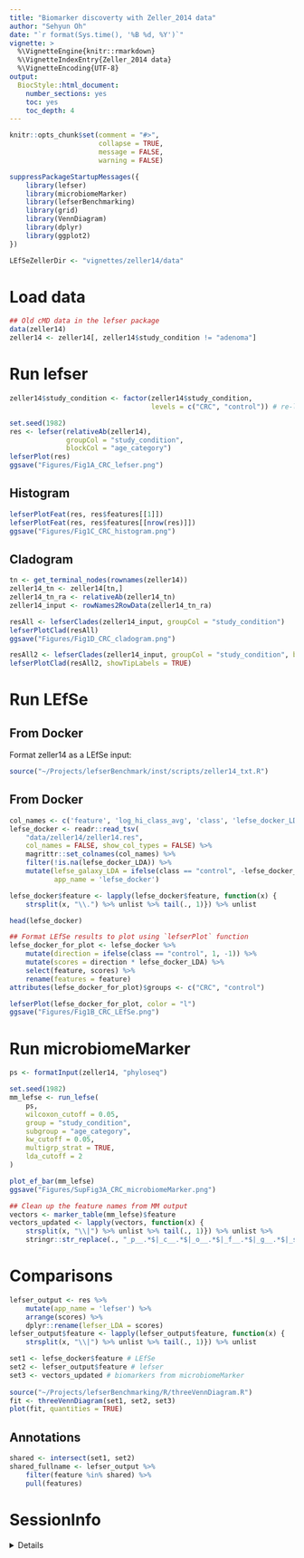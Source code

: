 ```yaml
---
title: "Biomarker discoverty with Zeller_2014 data"
author: "Sehyun Oh"
date: "`r format(Sys.time(), '%B %d, %Y')`"
vignette: >
  %\VignetteEngine{knitr::rmarkdown}
  %\VignetteIndexEntry{Zeller_2014 data}
  %\VignetteEncoding{UTF-8}
output:
  BiocStyle::html_document:
    number_sections: yes
    toc: yes
    toc_depth: 4
---
```


```r
knitr::opts_chunk$set(comment = "#>", 
                      collapse = TRUE, 
                      message = FALSE, 
                      warning = FALSE)
```

```r
suppressPackageStartupMessages({
    library(lefser)
    library(microbiomeMarker)
    library(lefserBenchmarking)
    library(grid)
    library(VennDiagram)
    library(dplyr)
    library(ggplot2)
})

LEfSeZellerDir <- "vignettes/zeller14/data"
```

# Load data
```r
## Old cMD data in the lefser package
data(zeller14)
zeller14 <- zeller14[, zeller14$study_condition != "adenoma"]
```

# Run lefser
```r
zeller14$study_condition <- factor(zeller14$study_condition,
                                   levels = c("CRC", "control")) # re-levels

set.seed(1982)
res <- lefser(relativeAb(zeller14), 
              groupCol = "study_condition", 
              blockCol = "age_category")
lefserPlot(res)
ggsave("Figures/Fig1A_CRC_lefser.png")
```

## Histogram
```r
lefserPlotFeat(res, res$features[[1]])
lefserPlotFeat(res, res$features[[nrow(res)]])
ggsave("Figures/Fig1C_CRC_histogram.png")
```

## Cladogram
```r
tn <- get_terminal_nodes(rownames(zeller14))
zeller14_tn <- zeller14[tn,]
zeller14_tn_ra <- relativeAb(zeller14_tn)
zeller14_input <- rowNames2RowData(zeller14_tn_ra)

resAll <- lefserClades(zeller14_input, groupCol = "study_condition")
lefserPlotClad(resAll) 
ggsave("Figures/Fig1D_CRC_cladogram.png")

resAll2 <- lefserClades(zeller14_input, groupCol = "study_condition", blockCol = "age_category")
lefserPlotClad(resAll2, showTipLabels = TRUE)
```

# Run LEfSe
## From Docker
Format zeller14 as a LEfSe input:
```r
source("~/Projects/lefserBenchmark/inst/scripts/zeller14_txt.R")
```

## From Docker
```r
col_names <- c('feature', 'log_hi_class_avg', 'class', 'lefse_docker_LDA', 'pval')
lefse_docker <- readr::read_tsv(
    "data/zeller14/zeller14.res",
    col_names = FALSE, show_col_types = FALSE) %>% 
    magrittr::set_colnames(col_names) %>% 
    filter(!is.na(lefse_docker_LDA)) %>% 
    mutate(lefse_galaxy_LDA = ifelse(class == "control", -lefse_docker_LDA, lefse_docker_LDA),
           app_name = 'lefse_docker')

lefse_docker$feature <- lapply(lefse_docker$feature, function(x) {
    strsplit(x, "\\.") %>% unlist %>% tail(., 1)}) %>% unlist

head(lefse_docker)
```

```r
## Format LEfSe results to plot using `lefserPlot` function
lefse_docker_for_plot <- lefse_docker %>%
    mutate(direction = ifelse(class == "control", 1, -1)) %>%
    mutate(scores = direction * lefse_docker_LDA) %>%
    select(feature, scores) %>%
    rename(features = feature)
attributes(lefse_docker_for_plot)$groups <- c("CRC", "control")

lefserPlot(lefse_docker_for_plot, color = "l")
ggsave("Figures/Fig1B_CRC_LEfSe.png")
```


# Run microbiomeMarker
```r
ps <- formatInput(zeller14, "phyloseq")

set.seed(1982)
mm_lefse <- run_lefse(
    ps,
    wilcoxon_cutoff = 0.05,
    group = "study_condition",
    subgroup = "age_category",
    kw_cutoff = 0.05,
    multigrp_strat = TRUE,
    lda_cutoff = 2
)

plot_ef_bar(mm_lefse)
ggsave("Figures/SupFig3A_CRC_microbiomeMarker.png")
```


```r
## Clean up the feature names from MM output
vectors <- marker_table(mm_lefse)$feature
vectors_updated <- lapply(vectors, function(x) {
    strsplit(x, "\\|") %>% unlist %>% tail(., 1)}) %>% unlist %>%
    stringr::str_replace(., "_p__.*$|_c__.*$|_o__.*$|_f__.*$|_g__.*$|_s__.*$", "")
```


# Comparisons
```r
lefser_output <- res %>% 
    mutate(app_name = 'lefser') %>% 
    arrange(scores) %>% 
    dplyr::rename(lefser_LDA = scores)
lefser_output$feature <- lapply(lefser_output$feature, function(x) {
    strsplit(x, "\\|") %>% unlist %>% tail(., 1)}) %>% unlist
```

```r
set1 <- lefse_docker$feature # LEfSe
set2 <- lefser_output$feature # lefser
set3 <- vectors_updated # biomarkers from microbiomeMarker
    
source("~/Projects/lefserBenchmarking/R/threeVennDiagram.R")
fit <- threeVennDiagram(set1, set2, set3)
plot(fit, quantities = TRUE)
```

## Annotations
```r
shared <- intersect(set1, set2)
shared_fullname <- lefser_output %>%
    filter(feature %in% shared) %>%
    pull(features)
```



# SessionInfo
<details>
```r
sessionInfo()
```
</details>